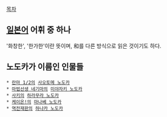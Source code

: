 [[목차]]

== [[일본어]] 어휘 중 하나 == 
'화창한', '한가한'이란 뜻이며, 和를 다른 방식으로 읽은 것이기도 하다.

== 노도카가 이름인 인물들 ==
 * [[란마 1/2]]의 [[사오토메 노도카]]
 * [[마법선생 네기마]]의 [[미야자키 노도카]]
 * [[사키]]의 [[하라무라 노도카]]
 * [[케이온!]]의 [[마나베 노도카]]
 * [[역전재판]]의 [[하나카 노도카]]

